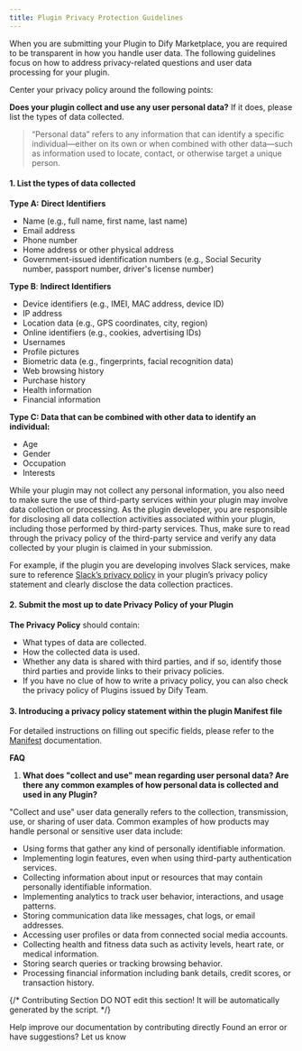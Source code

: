 ```yaml
---
title: Plugin Privacy Protection Guidelines
---
```



When you are submitting your Plugin to Dify Marketplace, you are required to be transparent in how you handle user data. The following guidelines focus on how to address privacy-related questions and user data processing for your plugin.

Center your privacy policy around the following points:

**Does your plugin collect and use any user personal data?**  If it does, please list the types of data collected.

> “Personal data” refers to any information that can identify a specific individual—either on its own or when combined with other data—such as information used to locate, contact, or otherwise target a unique person.

#### 1. List the types of data collected

**Type A:** **Direct Identifiers**

* Name (e.g., full name, first name, last name)
* Email address
* Phone number
* Home address or other physical address
* Government-issued identification numbers (e.g., Social Security number, passport number, driver's license number)

**Type B**: **Indirect Identifiers**

* Device identifiers (e.g., IMEI, MAC address, device ID)
* IP address
* Location data (e.g., GPS coordinates, city, region)
* Online identifiers (e.g., cookies, advertising IDs)
* Usernames
* Profile pictures
* Biometric data (e.g., fingerprints, facial recognition data)
* Web browsing history
* Purchase history
* Health information
* Financial information

**Type C: Data that can be combined with other data to identify an individual:**

* Age
* Gender
* Occupation
* Interests

While your plugin may not collect any personal information, you also need to make sure the use of third-party services within your plugin may involve data collection or processing. As the plugin developer, you are responsible for disclosing all data collection activities associated within your plugin, including those performed by third-party services. Thus, make sure to read through the privacy policy of the third-party service and verify any data collected by your plugin is claimed in your submission.

For example, if the plugin you are developing involves Slack services, make sure to reference [Slack’s privacy policy](https://slack.com/trust/privacy/privacy-policy) in your plugin’s privacy policy statement and clearly disclose the data collection practices.

#### **2. Submit the most up to date Privacy Policy of your Plugin**

**The Privacy Policy** should contain:

* What types of data are collected.
* How the collected data is used.
* Whether any data is shared with third parties, and if so, identify those third parties and provide links to their privacy policies.
* If you have no clue of how to write a privacy policy, you can also check the privacy policy of Plugins issued by Dify Team.

#### 3. Introducing a privacy policy statement within the plugin Manifest file

For detailed instructions on filling out specific fields, please refer to the [Manifest](https://docs.dify.ai/plugins/schema-definition/manifest) documentation.

**FAQ**

1. **What does "collect and use" mean regarding user personal data? Are there any common examples of how personal data is collected and used in any Plugin?**

"Collect and use" user data generally refers to the collection, transmission, use, or sharing of user data. Common examples of how products may handle personal or sensitive user data include:

* Using forms that gather any kind of personally identifiable information.
* Implementing login features, even when using third-party authentication services.
* Collecting information about input or resources that may contain personally identifiable information.
* Implementing analytics to track user behavior, interactions, and usage patterns.
* Storing communication data like messages, chat logs, or email addresses.
* Accessing user profiles or data from connected social media accounts.
* Collecting health and fitness data such as activity levels, heart rate, or medical information.
* Storing search queries or tracking browsing behavior.
* Processing financial information including bank details, credit scores, or transaction history.

{/*
Contributing Section
DO NOT edit this section!
It will be automatically generated by the script.
*/}

<CardGroup cols="2">
    <Card
        title="Edit this page"
        icon="pen-to-square"
        href="https://github.com/langgenius/dify-docs-mintlify/edit/main/en/plugins/publish-plugins/publish-to-dify-marketplace/plugin-privacy-protection-guidelines.mdx"
    >
        Help improve our documentation by contributing directly
    </Card>
    <Card
        title="Report an issue"
        icon="github"
        href="https://github.com/langgenius/dify-docs-mintlify/issues/new?title=Documentation%20Issue%3A%20n-privacy-protection-guideli&body=%23%23%20Issue%20Description%0A%3C%21--%20Please%20briefly%20describe%20the%20issue%20you%20found%20--%3E%0A%0A%23%23%20Page%20Link%0Ahttps%3A%2F%2Fgithub.com%2Flanggenius%2Fdify-docs-mintlify%2Fblob%2Fmain%2Fen/plugins/publish-plugins/publish-to-dify-marketplace%2Fplugin-privacy-protection-guidelines.mdx%0A%0A%23%23%20Suggested%20Changes%0A%3C%21--%20If%20you%20have%20specific%20suggestions%20for%20changes%2C%20please%20describe%20them%20here%20--%3E%0A%0A%3C%21--%20Thank%20you%20for%20helping%20improve%20our%20documentation%21%20--%3E"
    >
        Found an error or have suggestions? Let us know
    </Card>
</CardGroup>

